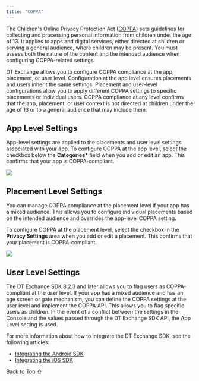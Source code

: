 ```yaml
---
title: "COPPA"
---
```


The Children's Online Privacy Protection Act ([COPPA](https://www.ftc.gov/legal-library/browse/rules/childrens-online-privacy-protection-rule-coppa)) sets guidelines for collecting and processing personal information from children under the age of 13. It applies to apps and digital services, either directed at children or serving a general audience, where children may be present. You must assess both the nature of the content and the intended audience when configuring COPPA-related settings.

DT Exchange allows you to configure COPPA compliance at the app, placement, or user level. Configuration at the app level ensures placements and users inherit the same settings. Placement and user-level configurations allow you to apply different COPPA settings to specific placements or individual users. COPPA compliance at any level confirms that the app, placement, or user context is not directed at children under the age of 13 or to a general audience that may include them.

## App Level Settings

App-level settings are applied to the placements and user level settings associated with your app. To configure COPPA at the app level, select the checkbox below the **Categories\*** field when you add or edit an app. This confirms that your app is COPPA-compliant.

<Frame>
  <img src="https://developer.digitalturbine.com/hc/article_attachments/19738838561180" />
</Frame>

## Placement Level Settings

You can manage COPPA compliance at the placement level if your app has a mixed audience. This allows you to configure individual placements based on the intended audience and overrides the app-level COPPA setting.

To configure COPPA at the placement level, select the checkbox in the **Privacy Settings** area when you add or edit a placement. This confirms that your placement is COPPA-compliant.

<Frame>
  <img src="https://developer.digitalturbine.com/hc/article_attachments/19738838561820" />
</Frame>

## User Level Settings

The DT Exchange SDK 8.2.3 and later allows you to flag users as COPPA-compliant at the user level. If your app has a mixed audience and has an age screen or gate mechanism, you can define the COPPA settings at the user level and implement the COPPA API. This allows you to flag specific users as children. In the event of a conflict between the settings in the Console and the values passed through the DT Exchange SDK API, the App Level setting is used.

For more information about how to integrate the DT Exchange SDK, see the following articles:

* [Integrating the Android SDK](/hc/en-us/articles/360010822437)
* [Integrating the iOS SDK](/hc/en-us/articles/360010915618)

[Back to Top ⇧](#top)
